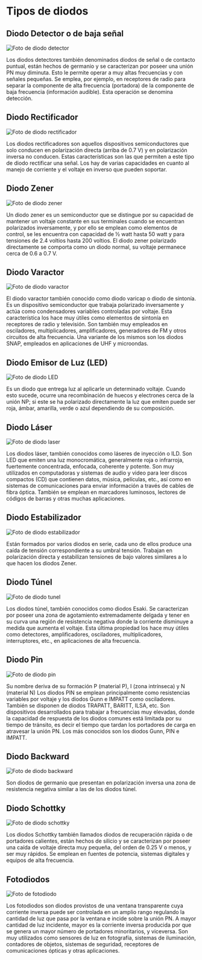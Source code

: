 # Tipos de diodos

## Diodo Detector o de baja señal

![Foto de diodo detector](/images/tipo_de_diodos/diodo_detector.jpg)

Los diodos detectores también denominados diodos de señal o de contacto puntual, están hechos de germanio y se caracterizan por poseer una unión PN muy diminuta. Esto le permite operar a muy altas frecuencias y con señales pequeñas. Se emplea, por ejemplo, en receptores de radio para separar la componente de alta frecuencia (portadora) de la componente de baja frecuencia (información audible). Esta operación se denomina detección.

## Diodo Rectificador

![Foto de diodo rectificador](/images/tipo_de_diodos/diodo_rectificador.jpg)

Los diodos rectificadores son aquellos dispositivos semiconductores que solo conducen en polarización directa (arriba de 0.7 V) y en polarización inversa no conducen. Estas características son las que permiten a este tipo de diodo rectificar una señal. Los hay de varias capacidades en cuanto al manejo de corriente y el voltaje en inverso que pueden soportar.

## Diodo Zener

![Foto de diodo zener](/images/tipo_de_diodos/diodo_zener.jpg)

Un diodo zener es un semiconductor que se distingue por su capacidad de mantener un voltaje constante en sus terminales cuando se encuentran polarizados inversamente, y por ello se emplean como elementos de control, se les encuentra con capacidad de ½ watt hasta 50 watt y para tensiones de 2.4 voltios hasta 200 voltios. El diodo zener polarizado directamente se comporta como un diodo normal, su voltaje permanece cerca de 0.6 a 0.7 V.

## Diodo Varactor

![Foto de diodo varactor](/images/tipo_de_diodos/diodo_varactor.png)

El diodo varactor también conocido como diodo varicap o diodo de sintonía. Es un dispositivo semiconductor que trabaja polarizado inversamente y actúa como condensadores variables controladas por voltaje. Esta característica los hace muy útiles como elementos de sintonía en receptores de radio y televisión. Son también muy empleados en osciladores, multiplicadores, amplificadores, generadores de FM y otros circuitos de alta frecuencia. Una variante de los mismos son los diodos SNAP, empleados en aplicaciones de UHF y microondas.

## Diodo Emisor de Luz (LED)

![Foto de diodo LED](/images/tipo_de_diodos/diodo_led.jpg)

Es un diodo que entrega luz al aplicarle un determinado voltaje. Cuando esto sucede, ocurre una recombinación de huecos y electrones cerca de la unión NP; si este se ha polarizado directamente la luz que emiten puede ser roja, ámbar, amarilla, verde o azul dependiendo de su composición.

## Diodo Láser

![Foto de diodo laser](/images/tipo_de_diodos/diodo_laser.jpg)

Los diodos láser, también conocidos como láseres de inyección o ILD. Son LED que emiten una luz monocromática, generalmente roja o infrarroja, fuertemente concentrada, enfocada, coherente y potente. Son muy utilizados en computadoras y sistemas de audio y video para leer discos compactos (CD) que contienen datos, música, películas, etc., así como en sistemas de comunicaciones para enviar información a través de cables de fibra óptica. También se emplean en marcadores luminosos, lectores de códigos de barras y otras muchas aplicaciones.

## Diodo Estabilizador

![Foto de diodo estabilizador](/images/tipo_de_diodos/diodo_estabilizador.jpg)

Están formados por varios diodos en serie, cada uno de ellos produce una caída de tensión correspondiente a su umbral tensión. Trabajan en polarización directa y estabilizan tensiones de bajo valores similares a lo que hacen los diodos Zener.

## Diodo Túnel

![Foto de diodo tunel](/images/tipo_de_diodos/diodo_tunel.jpg)

Los diodos túnel, también conocidos como diodos Esaki. Se caracterizan por poseer una zona de agotamiento extremadamente delgada y tener en su curva una región de resistencia negativa donde la corriente disminuye a medida que aumenta el voltaje. Esta última propiedad los hace muy útiles como detectores, amplificadores, osciladores, multiplicadores, interruptores, etc., en aplicaciones de alta frecuencia.

## Diodo Pin

![Foto de diodo pin](/images/tipo_de_diodos/diodo_pin.jpg)

Su nombre deriva de su formación P (material P), I (zona intrínseca) y N (material N)  Los diodos PIN se emplean principalmente como resistencias variables por voltaje y los diodos Gunn e IMPATT como osciladores. También se disponen de diodos TRAPATT, BARITT, ILSA, etc. Son dispositivos desarrollados para trabajar a frecuencias muy elevadas, donde la capacidad de respuesta de los diodos comunes está limitada por su tiempo de tránsito, es decir el tiempo que tardan los portadores de carga en atravesar la unión PN. Los más conocidos son los diodos Gunn, PIN e IMPATT.

## Diodo Backward

![Foto de diodo backward](/images/tipo_de_diodos/diodo_backward.jpg)

Son diodos de germanio que presentan en polarización inversa una zona de resistencia negativa similar a las de los diodos túnel.

## Diodo Schottky

![Foto de diodo schottky](/images/tipo_de_diodos/diodo_schottky.jpg)

Los diodos Schottky también llamados diodos de recuperación rápida o de portadores calientes, están hechos de silicio y se caracterizan por poseer una caída de voltaje directa muy pequeña, del orden de 0.25 V o menos, y ser muy rápidos. Se emplean en fuentes de potencia, sistemas digitales y equipos de alta frecuencia.

## Fotodiodos

![Foto de fotodiodo](/images/tipo_de_diodos/fotodiodo.jpg)

Los fotodiodos son diodos provistos de una ventana transparente cuya corriente inversa puede ser controlada en un amplio rango regulando la cantidad de luz que pasa por la ventana e incide sobre la unión PN. A mayor cantidad de luz incidente, mayor es la corriente inversa producida por que se genera un mayor número de portadores minoritarios, y viceversa. Son muy utilizados como sensores de luz en fotografía, sistemas de iluminación, contadores de objetos, sistemas de seguridad, receptores de comunicaciones ópticas y otras aplicaciones.
